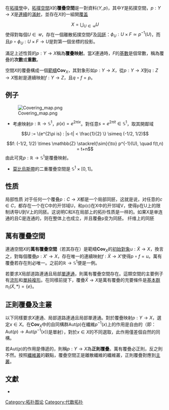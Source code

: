 在[[拓撲學|拓撲學]]中，[[拓撲空間|拓撲空間]]<math>X</math>的'''覆疊空間'''是一對資料<math>(Y,p)</math>，其中<math>Y</math>是拓撲空間，<math>p: Y \to X</math>是[[連續函數|連續]]的[[滿射|滿射]]，並存在<math>X</math>的一組開[[覆盖_(拓扑学)|覆盖]]
:<math>X = \bigcup_{U\in \mathcal{U}} U</math>
使得對每個<math>U \in \mathcal{U}</math>，存在一個離散拓撲空間<math>F</math>及[[同胚|同胚]]：<math>\phi_U:   U \times F \simeq p^{-1}(U)</math>，而且<math>p \circ \phi_U: U \times F \to U</math>是對第一個坐標的投影。

滿足上述性質的<math>p: Y \to X</math>稱為'''覆疊映射'''。當<math>X</math>連通時，<math>F</math>的[[基數_(數學)|基數]]是個常數，稱為覆疊的'''次數'''或'''重數'''。

空間<math>X</math>的覆疊構成一個[[範疇論|範疇]]<math>\mathbf{Cov}_X</math>，其對象形如<math>p: Y \to X</math>，從<math>p: Y \to X</math>到<math>q: Z \to X</math>態射是連續映射<math>f: Y \to Z</math>，且<math>q \circ f = p</math>。

==例子==
[[File:Covering_map.png|thumb]]
* 考慮映射<math>p: \mathbb{R} \to \mathbb{S}^1</math>，<math>p(x) = e^{2\pi i x}</math>。對任意<math>s=e^{2\pi it} \in \mathbb{S}^1</math>，取其開鄰域
:<math>U := \{e^{2\pi is} : |s-t| < \frac{1}{2} \} \simeq (-1/2, 1/2)</math>
:<math>f: (-1/2, 1/2) \times \mathbb{Z} \stackrel{\sim}{\to} p^{-1}(U), \quad f(t,n) = t+n</math>
由此可見<math>p: \mathbb{R} \to \mathbb{S}^1</math>是覆疊映射。

* [[莫比烏斯帶|莫比烏斯帶]]的二重覆疊空間是 <math>\mathbb{S}^1\times [0,1]</math>。

==性质==
局部性质
对于任何一个覆叠<math>p:C \to X</math>都是一个局部同胚，这就是说，对任意的<math>c \in C</math>，都存在一个在C中的开邻域U，和p(c)在X中的开邻域V，使得p在U上的限制诱导U到V上的同胚。这说明C和X在局部上的拓扑性质是一样的。如果X是单连通的且C是连通的，则在整体上也成立，并且覆叠p变为同胚。
纤维上的同胚

==萬有覆疊空間==
連通空間<math>X</math>的'''萬有覆疊空間'''（若其存在）是範疇<math>\mathbf{Cov}_X</math>的[[初始對象|初始對象]]<math>u: \tilde{X} \to X</math>，換言之，對每個覆疊<math>p: X' \to X</math>，存在唯一的連續映射<math>f: \tilde{X} \to X'</math>使得<math>p \circ f = u</math>。萬有覆疊若存在則必唯一。之前的<math>\mathbb{R} \to \mathbb{S}^1</math>便是一例。

若要求<math>X</math>局部道路連通且局部[[單連通|單連通]]，則萬有覆疊空間存在。這類空間的主要例子有[[流形|流形]]和[[單純複形|單純複形]]。在同樣前提下，覆疊<math>\tilde{X} \to X</math>是萬有覆疊的充要條件是[[基本群|基本群]]<math>\pi_1(\tilde{X},*) = \{e\}</math>。

==正則覆疊及主叢==
以下同樣要求<math>X</math>連通、局部道路連通且局部單連通。對於覆疊映射<math>p: Y \to X</math>，選定<math>x \in X</math>。在<math>\mathbf{Cov}_X</math>中的自同構群<math>\mathrm{Aut}(p)</math>在纖維<math>p^{-1}(x)</math>上的作用是自由的（即：<math>\mathrm{Aut}(p) \to \mathrm{Aut}(p^{-1}(x))</math>是單射），對於<math>x \in X</math>的不同選取，此作用僅差個自然的同構。

若<math>\mathrm{Aut}(p)</math>的作用是傳遞的，則稱<math>p: Y \to X</math>為'''正則覆疊'''。萬有覆疊必正則，反之則不然。按照[[纖維叢|纖維叢]]的觀點，覆疊空間正是離散纖維的纖維叢，正則覆疊對應到[[主叢|主叢]]。

==文獻==
*{{cite book | first = Allen | last = Hatcher | year = 2002 | title = Algebraic Topology | publisher = Cambridge University Press | id = ISBN 0-521-79540-0 | url = http://www.math.cornell.edu/~hatcher/AT/ATpage.html | access-date = 2008-05-15 | archive-date = 2018-05-19 | archive-url = https://web.archive.org/web/20180519001501/http://www.math.cornell.edu/~hatcher/AT/ATpage.html | dead-url = no }}

[[Category:拓扑图论|Category:拓扑图论]]
[[Category:代数拓扑|Category:代数拓扑]]